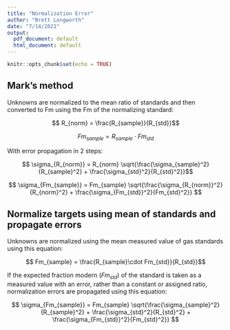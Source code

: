 ```yaml
---
title: "Normalization Error"
author: "Brett Longworth"
date: "7/14/2021"
output:
  pdf_document: default
  html_document: default
---
```


```r
knitr::opts_chunk$set(echo = TRUE)
```

## Mark's method

Unknowns are normalized to the mean ratio of standards and then converted to Fm using the Fm of the normalizing standard:

$$ R_{norm} = \frac{R_{sample}}{R_{std}}$$

$$Fm_{sample} = R_{sample}\cdot Fm_{std}$$

With error propagation in 2 steps:

$$ \sigma_{R_{norm}} = R_{norm} \sqrt{\frac{\sigma_{sample}^2}{R_{sample}^2} + \frac{\sigma_{std}^2}{R_{std}^2}}$$



$$ \sigma_{Fm_{sample}} = Fm_{sample} \sqrt{\frac{\sigma_{R_{norm}}^2}{R_{norm}^2} + \frac{\sigma_{Fm_{std}}^2}{Fm_{std}^2}} $$ 

## Normalize targets using mean of standards and propagate errors

Unknowns are normalized using the mean measured value of gas standards using this equation:

$$ Fm_{sample} = \frac{R_{sample}\cdot Fm_{std}}{R_{std}}$$

If the expected fraction modern ($Fm_{std}$) of the standard is taken as a measured value with an error, rather than a constant or assigned ratio, normalization errors are propagated using this equation:

$$ \sigma_{Fm_{sample}} = Fm_{sample} \sqrt{\frac{\sigma_{sample}^2}{R_{sample}^2} + \frac{\sigma_{std}^2}{R_{std}^2} +
\frac{\sigma_{Fm_{std}}^2}{Fm_{std}^2}} $$